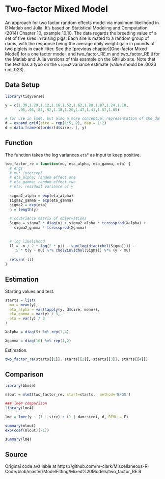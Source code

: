 # Two-factor Mixed Model



An approach for two factor random effects model via maximum likelihood in R Matlab and Julia. It's based on Statistical Modeling and Computation (2014) Chapter 10, example 10.10. The data regards the breeding value of a set of five sires in raising pigs. Each sire is mated to a random group of dams, with the response being the average daily weight gain in pounds of two piglets in each litter.  See the [previous chapter][One-factor Mixed Model] for a one factor model, and two_factor_RE.m and two_factor_RE.jl for the Matlab and Julia versions of this example on the GitHub site. Note that the text has a typo on the `sigma2` variance estimate (value should be .0023 not .023).





## Data Setup

```r
library(tidyverse)

y = c(1.39,1.29,1.12,1.16,1.52,1.62,1.88,1.87,1.24,1.18,
      .95,.96,.82,.92,1.18,1.20,1.47,1.41,1.57,1.65)

# for use in lme4, but also a more conceptual representation of the data
d = expand.grid(sire = rep(1:5, 2), dam = 1:2)
d = data.frame(d[order(d$sire), ], y)
```


## Function

The function takes the log variances `eta`* as input to keep positive.

```r
two_factor_re = function(mu, eta_alpha, eta_gamma, eta) {
  # Args 
  # mu: intercept 
  # eta_alpha: random effect one 
  # eta_gamma: random effect two
  # eta: residual variance of y
  
  sigma2_alpha = exp(eta_alpha)
  sigma2_gamma = exp(eta_gamma)
  sigma2 = exp(eta)
  n = length(y)
  
  # covariance matrix of observations
  Sigma = sigma2 * diag(n) + sigma2_alpha * tcrossprod(Xalpha) + 
    sigma2_gamma * tcrossprod(Xgamma)
  
  
  # log likelihood
  ll = -n / 2 * log(2 * pi) - sum(log(diag(chol(Sigma)))) -
    .5 * t(y - mu) %*% chol2inv(chol(Sigma)) %*% (y - mu)
  
  return(-ll)
}
```




## Estimation

Starting values and test.

```r
starts = list(
  mu = mean(y),
  eta_alpha = var(tapply(y, d$sire, mean)),
  eta_gamma = var(y) / 3,
  eta = var(y) / 3
)

Xalpha = diag(5) %x% rep(1,4)

Xgamma = diag(10) %x% rep(1,2)
```



Estimation.

```r
two_factor_re(starts[[1]], starts[[2]], starts[[3]], starts[[4]])
```




## Comparison


```r
library(bbmle)

mlout = mle2(two_factor_re, start=starts,  method='BFGS')  

### lme4 comparison
library(lme4)

lme = lmer(y ~ (1 | sire) + (1 | dam:sire), d, REML = F)

summary(mlout)
exp(coef(mlout)[-1])

summary(lme)
```


## Source

Original code available at https://github.com/m-clark/Miscellaneous-R-Code/blob/master/ModelFitting/Mixed%20Models/two_factor_RE.R




